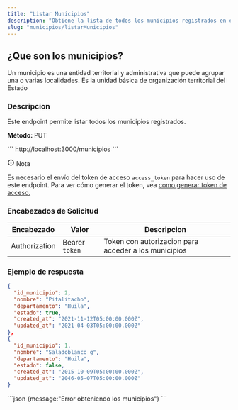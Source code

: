 ```yaml
---
title: "Listar Municipios"
description: "Obtiene la lista de todos los municipios registrados en el sistema."
slug: "municipios/listarMunicipios"
---
```


<h2>¿Que son los municipios?</h2>

Un municipio es una entidad territorial y administrativa que puede agrupar una o varias localidades. Es la unidad básica de organización territorial del Estado

<h3>Descripcion</h3>

Este endpoint permite listar todos los municipios registrados.


<p> 
<strong>Método: </strong><span class="sl-badge note small astro-avdet4wd">PUT</span>
</p>

<Tabs>
  <TabItem label="Endpoint">
  ```
  http://localhost:3000/municipios
  ```
  </TabItem>
</Tabs>

<aside aria-label="Nota" class="starlight-aside starlight-aside--note"> <p class="starlight-aside__title" aria-hidden="true"> <svg aria-hidden="true" class="starlight-aside__icon astro-c6vsoqas" width="16" height="16" viewBox="0 0 24 24" fill="currentColor" style="--sl-icon-size: 1em;"><path d="M12 11a1 1 0 0 0-1 1v4a1 1 0 0 0 2 0v-4a1 1 0 0 0-1-1Zm.38-3.92a1 1 0 0 0-.76 0 1 1 0 0 0-.33.21 1.15 1.15 0 0 0-.21.33 1 1 0 0 0 .21 1.09c.097.088.209.16.33.21A1 1 0 0 0 13 8a1.05 1.05 0 0 0-.29-.71 1 1 0 0 0-.33-.21ZM12 2a10 10 0 1 0 0 20 10 10 0 0 0 0-20Zm0 18a8 8 0 1 1 0-16.001A8 8 0 0 1 12 20Z"></path></svg> Nota </p> 
Es necesario el envío del token de acceso <code>access_token</code> para hacer uso de este endpoint. Para ver cómo generar el token, vea <a href="/usuarios/login">como generar token de acceso.</a></aside>

<h3>Encabezados de Solicitud</h3>

| Encabezado | Valor | Descripcion
|----------|-------| -------
| Authorization |  Bearer `token` | Token con autorizacion para acceder a los municipios


<h3>Ejemplo de respuesta</h3>


<Tabs>
  <TabItem label="Status 200">

  ```json
{
    "id_municipio": 2,
    "nombre": "Pitalitacho",
    "departamento": "Huila",
    "estado": true,
    "created_at": "2021-11-12T05:00:00.000Z",
    "updated_at": "2021-04-03T05:00:00.000Z"
  },
  {
    "id_municipio": 1,
    "nombre": "Saladoblanco g",
    "departamento": "Huila",
    "estado": false,
    "created_at": "2015-10-09T05:00:00.000Z",
    "updated_at": "2046-05-07T05:00:00.000Z"
  }
```
  </TabItem>

  <TabItem label="Status 400">
  ```json
  {message:"Error obteniendo los municipios"}
  ```
  </TabItem>
</Tabs>

